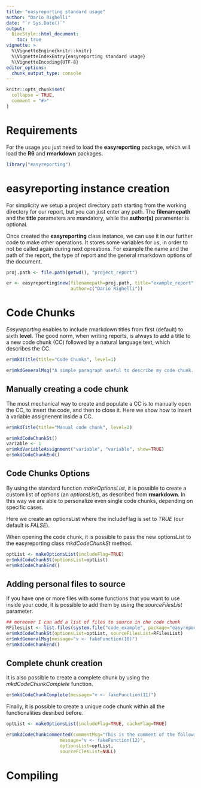 ```yaml
---
title: "easyreporting standard usage"
author: "Dario Righelli"
date: "`r Sys.Date()`"
output: 
  BiocStyle::html_document:
    toc: true
vignette: >
  %\VignetteEngine{knitr::knitr}
  %\VignetteIndexEntry{easyreporting standard usage}
  %\VignetteEncoding{UTF-8} 
editor_options: 
  chunk_output_type: console
---
```

  
```r
knitr::opts_chunk$set(
  collapse = TRUE,
  comment = "#>"
)
```


# Requirements 

For the usage you just need to load the **easyreporting** package, which will 
load the **R6** and **rmarkdown** packages.

```r
library("easyreporting")
```

# easyreporting instance creation

For simplicity we setup a project directory path starting from the working 
directory for our report, but you can just enter any path.
The **filenamepath** and the **title** parameters are mandatory, while the 
**author(s)** paramenter is optional.

Once created the **easyreporting** class instance, we can use it in our further
code to make other operations.
It stores some variables for us, in order to not be called again during next 
opreations.
For example the name and the path of the report, the type of report
and the general rmarkdown options of the document.


```r
proj.path <- file.path(getwd(), "project_report")

er <- easyreporting$new(filenamepath=proj.path, title="example_report",
                        author=c("Dario Righelli"))
```

# Code Chunks

*Easyreporting* enables to include rmarkdown titles from first (default) to 
sixth **level**.
The good norm, when writing reports, is always to add a title to a new code 
chunk (CC) followed by a natural language text, which describes the CC.

```r
er$mkdTitle(title="Code Chunks", level=1)

er$mkdGeneralMsg("A simple paragraph useful to describe my code chunk...")
```

## Manually creating a code chunk

The most mechanical way to create and populate a CC is to manually open the CC,
to insert the code, and then to close it.
Here we show how to insert a variable assignenent inside a CC.

```r
er$mkdTitle(title="Manual code chunk", level=2)

er$mkdCodeChunkSt()
variable <- 1
er$mkdVariableAssignment("variable", "variable", show=TRUE)
er$mkdCodeChunkEnd()
```

## Code Chunks Options

By using the standard function *makeOptionsList*, it is possible to create a 
custom list of options (an *optionsList*),  as described from **rmarkdown**.
In this way we are able to personalize even single code chunks, depending on 
specific cases.

Here we create an optionsList where the includeFlag is set to *TRUE* 
(our default is *FALSE*).

When opening the code chunk, it is possible to pass the new optionsList to the 
easyreporting class *mkdCodeChunkSt* method.

```r
optList <- makeOptionsList(includeFlag=TRUE)
er$mkdCodeChunkSt(optionsList=optList)
er$mkdCodeChunkEnd()
```

## Adding personal files to source

If you have one or more files with some functions that you want to use inside
your code, it is possible to add them by using the *sourceFilesList* 
parameter.

```r
## moreover I can add a list of files to source in che code chunk
RFilesList <- list.files(system.file("code_example", package="easyreporting"))
er$mkdCodeChunkSt(optionsList=optList, sourceFilesList=RFilesList)
er$mkdGeneralMsg(message="v <- fakeFunction(10)")
er$mkdCodeChunkEnd()
```

## Complete chunk creation

It is also possible to create a complete chunk by using the 
*mkdCodeChunkComplete* function.

```r
er$mkdCodeChunkComplete(message="v <- fakeFunction(11)")
```

Finally, it is possible to create a unique code chunk within all the 
functionalities desribed before.

```r
optList <- makeOptionsList(includeFlag=TRUE, cacheFlag=TRUE)

er$mkdCodeChunkCommented(commentMsg="This is the comment of the following code chunk",
                    message="v <- fakeFunction(12)",
                    optionsList=optList,
                    sourceFilesList=NULL)
```

# Compiling

```r

```




